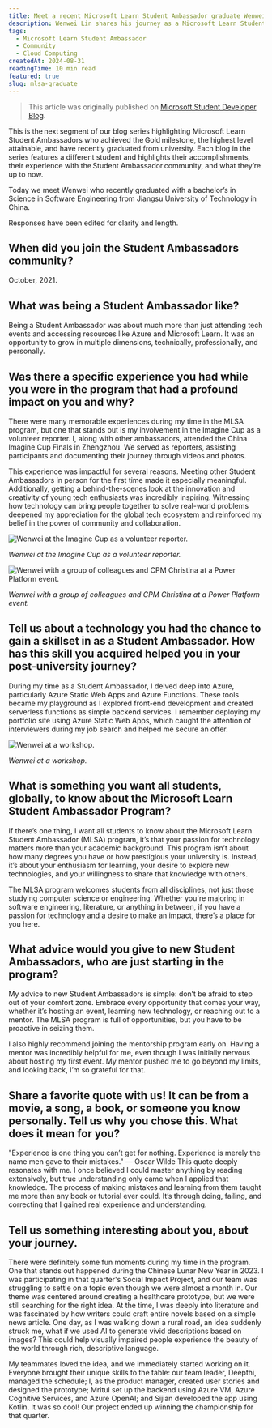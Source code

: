 ```yaml
---
title: Meet a recent Microsoft Learn Student Ambassador graduate Wenwei Lin
description: Wenwei Lin shares his journey as a Microsoft Learn Student Ambassador and his experience with the program.
tags:
  - Microsoft Learn Student Ambassador
  - Community
  - Cloud Computing
createdAt: 2024-08-31
readingTime: 10 min read
featured: true
slug: mlsa-graduate
---
```



> This article was originally published on [Microsoft Student Developer Blog](https://techcommunity.microsoft.com/blog/studentdeveloperblog/meet-a-recent-microsoft-learn-student-ambassador-graduate-wenwei-lin/4232663).

This is the next segment of our blog series highlighting Microsoft Learn Student Ambassadors who achieved the Gold milestone, the highest level attainable, and have recently graduated from university. Each blog in the series features a different student and highlights their accomplishments, their experience with the Student Ambassador community, and what they’re up to now.

Today we meet Wenwei who recently graduated with a bachelor’s in Science in Software Engineering from Jiangsu University of Technology in China.

Responses have been edited for clarity and length.

## When did you join the Student Ambassadors community?

October, 2021.

## What was being a Student Ambassador like?

Being a Student Ambassador was about much more than just attending tech events and accessing resources like Azure and Microsoft Learn. It was an opportunity to grow in multiple dimensions, technically, professionally, and personally.

## Was there a specific experience you had while you were in the program that had a profound impact on you and why?

There were many memorable experiences during my time in the MLSA program, but one that stands out is my involvement in the Imagine Cup as a volunteer reporter. I, along with other ambassadors, attended the China Imagine Cup Finals in Zhengzhou. We served as reporters, assisting participants and documenting their journey through videos and photos.

This experience was impactful for several reasons. Meeting other Student Ambassadors in person for the first time made it especially meaningful. Additionally, getting a behind-the-scenes look at the innovation and creativity of young tech enthusiasts was incredibly inspiring. Witnessing how technology can bring people together to solve real-world problems deepened my appreciation for the global tech ecosystem and reinforced my belief in the power of community and collaboration.

<img src={img01.src} alt="Wenwei at the Imagine Cup as a volunteer reporter." />

_Wenwei at the Imagine Cup as a volunteer reporter._

<img
  src={img02.src}
  alt="Wenwei with a group of colleagues and CPM Christina at a Power Platform event."
/>

_Wenwei with a group of colleagues and CPM Christina at a Power Platform event._

## Tell us about a technology you had the chance to gain a skillset in as a Student Ambassador. How has this skill you acquired helped you in your post-university journey?

During my time as a Student Ambassador, I delved deep into Azure, particularly Azure Static Web Apps and Azure Functions. These tools became my playground as I explored front-end development and created serverless functions as simple backend services. I remember deploying my portfolio site using Azure Static Web Apps, which caught the attention of interviewers during my job search and helped me secure an offer.

<img src={img03.src} alt="Wenwei at a workshop." />

_Wenwei at a workshop._

## What is something you want all students, globally, to know about the Microsoft Learn Student Ambassador Program?

If there’s one thing, I want all students to know about the Microsoft Learn Student Ambassador (MLSA) program, it’s that your passion for technology matters more than your academic background. This program isn’t about how many degrees you have or how prestigious your university is. Instead, it’s about your enthusiasm for learning, your desire to explore new technologies, and your willingness to share that knowledge with others.

The MLSA program welcomes students from all disciplines, not just those studying computer science or engineering. Whether you're majoring in software engineering, literature, or anything in between, if you have a passion for technology and a desire to make an impact, there’s a place for you here.

## What advice would you give to new Student Ambassadors, who are just starting in the program?

My advice to new Student Ambassadors is simple: don’t be afraid to step out of your comfort zone. Embrace every opportunity that comes your way, whether it’s hosting an event, learning new technology, or reaching out to a mentor. The MLSA program is full of opportunities, but you have to be proactive in seizing them.

I also highly recommend joining the mentorship program early on. Having a mentor was incredibly helpful for me, even though I was initially nervous about hosting my first event. My mentor pushed me to go beyond my limits, and looking back, I’m so grateful for that.

## Share a favorite quote with us! It can be from a movie, a song, a book, or someone you know personally. Tell us why you chose this. What does it mean for you?

"Experience is one thing you can’t get for nothing. Experience is merely the name men gave to their mistakes." — Oscar Wilde This quote deeply resonates with me. I once believed I could master anything by reading extensively, but true understanding only came when I applied that knowledge. The process of making mistakes and learning from them taught me more than any book or tutorial ever could. It’s through doing, failing, and correcting that I gained real experience and understanding.

## Tell us something interesting about you, about your journey.

There were definitely some fun moments during my time in the program. One that stands out happened during the Chinese Lunar New Year in 2023. I was participating in that quarter's Social Impact Project, and our team was struggling to settle on a topic even though we were almost a month in. Our theme was centered around creating a healthcare prototype, but we were still searching for the right idea.
At the time, I was deeply into literature and was fascinated by how writers could craft entire novels based on a simple news article. One day, as I was walking down a rural road, an idea suddenly struck me, what if we used AI to generate vivid descriptions based on images? This could help visually impaired people experience the beauty of the world through rich, descriptive language.

My teammates loved the idea, and we immediately started working on it. Everyone brought their unique skills to the table: our team leader, Deepthi, managed the schedule; I, as the product manager, created user stories and designed the prototype; Mritul set up the backend using Azure VM, Azure Cognitive Services, and Azure OpenAI; and Sijian developed the app using Kotlin. It was so cool! Our project ended up winning the championship for that quarter.
